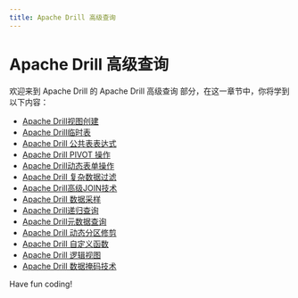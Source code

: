 ```yaml
---
title: Apache Drill 高级查询
---
```


# Apache Drill 高级查询

欢迎来到 Apache Drill 的 Apache Drill 高级查询 部分，在这一章节中，你将学到以下内容：

- [Apache Drill视图创建](./0-apache-drill-view-creation.mdx)
- [Apache Drill临时表](./1-apache-drill-temporary-table.mdx)
- [Apache Drill 公共表表达式](./2-apache-drill-common-table-expressions.mdx)
- [Apache Drill PIVOT 操作](./3-apache-drill-pivot-operation.mdx)
- [Apache Drill动态表单操作](./4-apache-drill-dynamic-form-operation.mdx)
- [Apache Drill 复杂数据过滤](./5-apache-drill-complex-data-filtering.mdx)
- [Apache Drill高级JOIN技术](./6-apache-drill-advanced-join-technology.mdx)
- [Apache Drill 数据采样](./7-apache-drill-data-sampling.mdx)
- [Apache Drill递归查询](./8-apache-drill-recursive-query.mdx)
- [Apache Drill元数据查询](./9-apache-drill-metadata-query.mdx)
- [Apache Drill 动态分区修剪](./10-apache-drill-dynamic-partition-pruning.mdx)
- [Apache Drill 自定义函数](./11-apache-drill-custom-function.mdx)
- [Apache Drill 逻辑视图](./12-apache-drill-logical-view.mdx)
- [Apache Drill 数据掩码技术](./13-apache-drill-data-masking-technology.mdx)

Have fun coding!